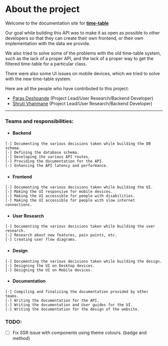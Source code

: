 # About the project

Welcome to the documentation site for **[time-table](http://time-table.sicsr.ac.in)**

Our goal while building this API was to make it as open as possible to other developers so that they can create their own frontend, or their own implementation with the data we provide.

We also tried to solve some of the problems with the old time-table system, such as the lack of a proper API, and the lack of a proper way to get the filtered time-table for a particular class.

There were also some UI issues on mobile devices, which we tried to solve with the new time-table system.

Here are all the people who have contributed to this project:

-   [Paras Deshpande](https://github.com/paraswtf) (Project Lead/User Research/Backend Developer)
-   [Shruti Vhanmane]() (Project Lead/User Research/Backend Developer)

---

### Teams and responsibilities:

-   #### Backend

```
[-] Documenting the various decisions taken while building the DB schema.
[-] Defining the database schema.
[-] Developing the various API routes.
[-] Providing the documentation for the API.
[-] Enhancing the API latency and performance.
```

-   #### Frontend

```
[-] Documenting the various decisions taken while building the UI.
[-] Making the UI responsive for mobile devices.
[-] Making the UI accessible for people with disabilities.
[-] Making the UI accessible for people with slow internet connections.
```

-   #### User Research

```
[-] Documenting the various decisions taken while building the user research.
[-] Research about new features, pain points, etc.
[-] Creating user flow diagrams.
```

-   #### Design

```
[-] Documenting the various decisions taken while building the design.
[-] Designing the UI on Desktop devices.
[-] Designing the UI on Mobile devices.
```

-   #### Documentation

```
[-] Compiling and finalizing the documentation provided by other teams.
[-] Writing the documentation for the API.
[-] Writing the documentation and User guides for the UI.
[-] Writing the documentation for the design of the website.
```

### TODO:

-   [ ] Fix SSR issue with components using theme colours. (badge and method)
